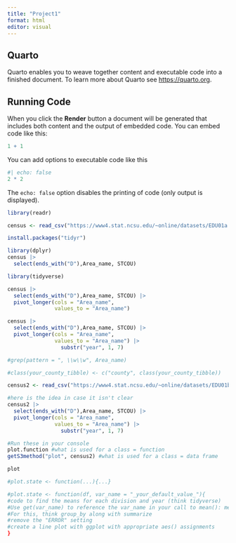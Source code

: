 ```yaml
---
title: "Project1"
format: html
editor: visual
---
```


## Quarto

Quarto enables you to weave together content and executable code into a finished document. To learn more about Quarto see <https://quarto.org>.

## Running Code

When you click the **Render** button a document will be generated that includes both content and the output of embedded code. You can embed code like this:

```r
1 + 1
```

You can add options to executable code like this

```r
#| echo: false
2 * 2
```

The `echo: false` option disables the printing of code (only output is displayed).

```r
library(readr)
```

```r
census <- read_csv("https://www4.stat.ncsu.edu/~online/datasets/EDU01a.csv")
```

```r
install.packages("tidyr")
```

```r
library(dplyr)
census |>
  select(ends_with("D"),Area_name, STCOU)
```

```r
library(tidyverse)
```

```r
census |>
  select(ends_with("D"),Area_name, STCOU) |>
  pivot_longer(cols = "Area_name",
               values_to = "Area_name")
```

```r
census |>
  select(ends_with("D"),Area_name, STCOU) |>
  pivot_longer(cols = "Area_name",
               values_to = "Area_name") |>
                 substr("year", 1, 7)
```

```r
#grep(pattern = ", \\w\\w", Area_name)
```

```r
#class(your_county_tibble) <- c("county", class(your_county_tibble))
```

```r
census2 <- read_csv("https://www4.stat.ncsu.edu/~online/datasets/EDU01b.csv")
```

```r
#here is the idea in case it isn't clear
census2 |>
  select(ends_with("D"),Area_name, STCOU) |>
  pivot_longer(cols = "Area_name",
               values_to = "Area_name") |>
                 substr("year", 1, 7)
```

```r
#Run these in your console
plot.function #what is used for a class = function
getS3method("plot", census2) #what is used for a class = data frame
```

```r
plot
```

```r
#plot.state <- function(...){...}
```

```r
#plot.state <- function(df, var_name = "_your_default_value_"){
#code to find the means for each division and year (think tidyverse)
#Use get(var_name) to reference the var_name in your call to mean(): mean(get(var_name))
#For this, think group_by along with summarize
#remove the "ERROR" setting
#create a line plot with ggplot with appropriate aes() assignments
}
```

```r

```
